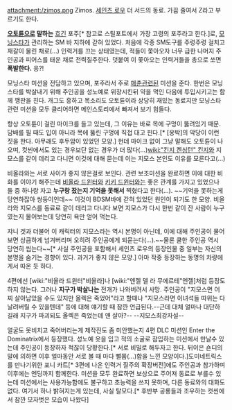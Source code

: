 attachment:/zimos.png
Zimos. [[세인츠 로우]] 더 서드의 동료. 가끔 줄여서 Z라고 부르기도 한다.

'''[[오토튠]]으로 말하는''' [[흐긴]] 포주[* 참고로 스틸포트에서 가장 고령의 포주라고 한다.]로, [[모닝스타]]가 관리하는 SM 바 지하에 갇혀 있었다. 처음에 각종 SM도구를 주렁주렁 걸치고 재갈이 물린 채로(...) 인력거를 끄는 상태였는데, 적들이 쫓아오자 너무 급한 나머지 주인공과 피어스를 태운 채로 전력질주한다. 덧붙여 이 쫓아오는 인력거들을 총으로 쏘면 '''폭발한다.''' 응?!

모닝스타 미션을 전담하고 있으며, 포주라서 주로 [[매춘]]관련된 미션을 준다. 한번은 모닝스타를 박살내기 위해 주인공을 성노예로 위장시킨뒤 약을 먹인 다음에 투입시키고는 함께 깽판을 친다. 개그도 흥하고 목소리도 오토튠이라 상당히 재밌는 동료지만 모닝스타 관련 미션을 모두 클리어하면 메인스토리에서 빠져서 보기 힘들다.

항상 오토튠이 걸린 마이크를 들고 있는데, 그 이유는 바로 목에 구멍이 뚫려있기 때문. 담배를 필 때도 입이 아니라 목에 뚫린 구멍에 직접 대고 핀다.[* [옹박]의 악당이 이런 짓을 한다. 아무래도 후두암이 있었던 모양.] 헌데 마이크 없이 그냥 말해도 오토튠이 나오며, 컷씬에서도 있는 경우보단 없는 경우가 더 많다(...)[[wiki:"킨지 켄싱턴" 킨지]]와 지모스를 같이 데리고 다니면 이것에 대해 묻는데 이는 지모스 본인도 이유를 모른다고(...)

비올라와는 서로 사이가 좋지 않은걸로 보인다. 관련 보조미션을 완료하면 이에 대한 비화를 이야기 해주는데 [[비올라 드윈터]]와 [[키키 드윈터]]와는 좋은 관계를 가지고 있었으나 둘 중 하나랑 자고 '''누구랑 잤는지 기억을 못해서''' 찍혔다고 한다(...). ~~기억을 못하는게 당연하잖아 쌍둥이인데~~ 이것이 BDSM바에 갇혀 있었던 원인이 되기도 한 모양. 비올라와 지모스를 동료로 같이 데리고 다니다 보면 지모스가 다시 한번 같이 잔 사람이 누구였는지 물어보는데 당연히 욕만 얻어 먹는다. 

쟈니 겟과 더불어 이 캐릭터의 지모스라는 역시 본명이 아닌데, 이에 대해 주인공이 물어보면 상큼하게 넘겨버리며 오히려 주인공에게 되묻는다(…).~~물론 쿨한 주인공 역시 당연히 씹는다~~[* 사실 주인공을 포함해서 세인츠 로우의 등장인물 중 일부는 자신의 본명을 숨기는 경향이 있다. 과거가 좋지 않은 모양.] 아마 작중 등장하는 동명의 차량에게서 따온 듯 하다.

4편에선 [wiki:"비올라 드윈터"비올라]나 [wiki:"엔젤 델 라 무에르테"엔젤]처럼 등장도 하지 않는다. 그러나 '''지구가 박살나는''' 전개가 나와버려서 사망. 주인공이 "지모스면 어찌 살아남았을 수도 있지만 올렉은 죽었어"라고 할때나 "지모스라면 이녀석들 따위는 다 날려버릴 수 있을텐데" 등에 대해 얘기할 때 잠깐 언급된다.--근데 대체 얼마나 대단하길래 지구가 파괴되도 올렉은 죽었는데 얜 살아?-- --지모스최강자설--

얼굴도 못비치고 죽어버리는게 제작진도 좀 미안했는지 4편 DLC 미션인 Enter the Dominatrix에서 등장했다. 성노예 옷을 입고 적의 소굴로 잠입하는 미션에서 만날수 있는데 주인공이 등장하자 적잖이 당황한다.[* 서로 비밀로 해두자고 한다. 뒤이은 숀디의 말에 의하면 이후 얼마동안 서로 볼 때 마다 뻘쭘(...)함을 느낀 모양이다.]도미네트릭스를 만나기위한 포니 카트[* 3편에 나온 인력거 질주의 확장버전]에도 주인공과 참가하며 이후에는 엔딩까지 함께한다. 미션을 모두 완료하면 보상으로 주어져 동료로 부를수 있는데 미션에서는 사용가능함에도 불구하고 초능력을 쓰지 못하며, 다른 동료와의 대화도 없다.
여기서 하나 밝혀지는게 있는데, 사실 탈모다.[* 후반부 공룡들과 조우하는 컷씬에서 잠깐 모자벗은 모습이 나왔다]
